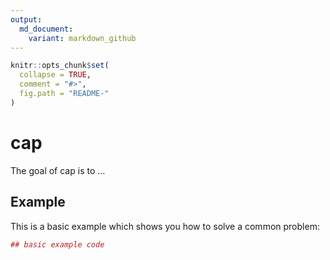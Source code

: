```yaml
---
output:
  md_document:
    variant: markdown_github
---
```


<!-- README.md is generated from README.Rmd. Please edit that file -->

```r
knitr::opts_chunk$set(
  collapse = TRUE,
  comment = "#>",
  fig.path = "README-"
)
```

# cap

The goal of cap is to ...

## Example

This is a basic example which shows you how to solve a common problem:

```r
## basic example code
```
